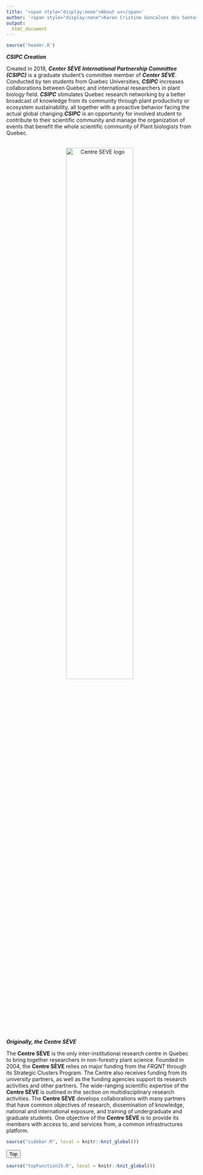 ```yaml
---
title: '<span style="display:none">About us</span>'
author: '<span style="display:none">Karen Cristine Goncalves dos Santos</span>'
output: 
  html_document
---
```


<head>
<link rel="alternate" hreflang="fr-fr" href="../fr/about_us.html">
<link rel="stylesheet" href="column_text_style.css">
<link rel="stylesheet" href="symposium_style.css">

```r
source('header.R')
```

<section class="col-md-9" style="padding-right:2%">

<div class="row text">

**_CSIPC Creation_**

Created in 2018, **_Center SÈVE International Partnership Committee (CSIPC)_** is a graduate student's committee member of **_Center SÈVE_**. Conducted by ten students from Quebec Universities, **_CSIPC_** increases collaborations between Quebec and international researchers in plant biology field. **_CSIPC_** stimulates Quebec research networking by a better broadcast of knowledge from its community through plant productivity or ecosystem sustainability, all together with a proactive behavior facing the actual global changing.**_CSIPC_** is an opportunity for involved student to contribute to their scientific community and manage the organization of events that benefit the whole scientific community of Plant biologists from Quebec.
  

<br>
<center><a href="http://centreseve.recherche.usherbrooke.ca/fr"><img style="display:block; margin-left:auto; margin-right: auto" src="images/logos/centre_seve.webp" width="60%" alt="Centre SEVE logo"></a></center>

**_Originally, the Centre SÈVE_**

The **Centre SÈVE** is the only inter-institutional research centre in Quebec to bring together researchers in non-forestry plant science. Founded in 2004, the **Centre SÈVE** relies on major funding from the *FRQNT* through its Strategic Clusters Program. The Centre also receives funding from its university partners, as well as the funding agencies support its research activities and other partners. The wide-ranging scientific expertise of the **Centre SÈVE** is outlined in the section on multidisciplinary research activities. The **Centre SÈVE** develops collaborations with many partners that have common objectives of research, dissemination of knowledge, national and international exposure, and training of undergraduate and graduate students. One objective of the **Centre SÈVE** is to provide its members with access to, and services from, a common infrastructures platform.

</div>

</section> 

<section class="col-md-3">

```r
source("sidebar.R", local = knitr::knit_global())

```
</section> 

<button onclick="topFunction()" id="myBtn" title="Go to top">Top</button>
```r
source("topFunctionJS.R", local = knitr::knit_global())

```
</div>
</main>
